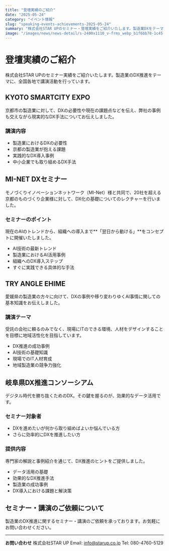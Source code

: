 ```yaml
---
title: "登壇実績のご紹介"
date: "2025-05-24"
category: "イベント情報"
slug: "speaking-events-achievements-2025-05-24"
summary: "株式会社STAR UPのセミナー・登壇実績をご紹介いたします。製造業DXをテーマに、全国各地で講演を行っています。"
image: "/images/news/news-detail/s-2400x1110_v-frms_webp_b1f6bb78-1c45-49ef-8b35-9ab18c490ba1_middle.webp"
---
```


# 登壇実績のご紹介

株式会社STAR UPのセミナー実績をご紹介いたします。製造業のDX推進をテーマに、全国各地で講演活動を行っています。

## KYOTO SMARTCITY EXPO

京都市の製造業に対して、DXの必要性や現在の課題点などを伝え、弊社の事例も交えながら現実的なDX手法についてお伝えしました。

### 講演内容

- 製造業におけるDXの必要性
- 京都の製造業が抱える課題
- 実践的なDX導入事例
- 中小企業でも取り組めるDX手法

## MI-NET DXセミナー

モノづくりイノベーションネットワーク（MI-Net）様と共同で、20社を超える京都のものづくり企業様に対して、DX化の基礎についてのレクチャーを行いました。

### セミナーのポイント

現在のAIのトレンドから、組織への導入まで**「翌日から動ける」**をコンセプトに開催いたしました。

- AI技術の最新トレンド
- 製造業におけるAI活用事例
- 組織へのDX導入ステップ
- すぐに実践できる具体的な手法

## TRY ANGLE EHIME

愛媛県の製造業の方々に向けて、DXの事例や移り変わりゆくAI事情に関しての基本知識をお伝えしました。

### 講演テーマ

受託の会社に頼るのみでなく、現場にITのできる環境、人材をデザインすることを目標に地域活性化を目指しています。

- DX推進の成功事例
- AI技術の基礎知識
- 現場でのIT人材育成
- 地域製造業の競争力強化

## 岐阜県DX推進コンソーシアム

デジタル時代を勝ち抜くためのDX。その鍵を握るのが、効果的なデータ活用です。

### セミナー対象者

- DXを進めたいが何から取り組めばよいか悩んでいる方
- さらに効率的にDXを推進したい方

### 提供内容

専門家の解説と事例紹介を通じて、DX推進のヒントをご提供しました。

- データ活用の基礎
- 効果的なDX推進手法
- 製造業の成功事例
- DX導入における課題と解決策

## セミナー・講演のご依頼について

製造業のDX推進に関するセミナー・講演のご依頼を承っております。お気軽にお問い合わせください。

---

**お問い合わせ**
株式会社STAR UP
Email: info@starup.co.jp
Tel: 080-4760-5129
